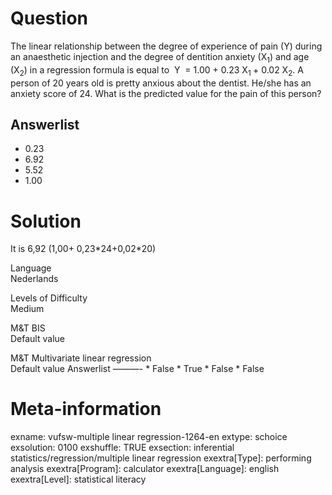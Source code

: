 Question
========
The linear relationship between the degree of experience of pain (Y)
during an anaesthetic injection and the degree of dentition anxiety
(X<sub>1</sub>) and age (X<sub>2</sub>) in a regression formula is equal
to  Y  = 1.00 + 0.23 X<sub>1 </sub>+ 0.02 X<sub>2</sub>. A person of 20
years old is pretty anxious about the dentist. He/she has an anxiety
score of 24. What is the predicted value for the pain of this person?

Answerlist
----------
* 0.23
* 6.92
* 5.52
* 1.00

Solution
========





It is 6,92 (1,00+ 0,23\*24+0,02\*20)





Language  
Nederlands

Levels of Difficulty  
Medium

M&T BIS  
Default value

M&T Multivariate linear regression  
Default value
Answerlist
----------
* False
* True
* False
* False

Meta-information
================
exname: vufsw-multiple linear regression-1264-en
extype: schoice
exsolution: 0100
exshuffle: TRUE
exsection: inferential statistics/regression/multiple linear regression
exextra[Type]: performing analysis
exextra[Program]: calculator
exextra[Language]: english
exextra[Level]: statistical literacy

